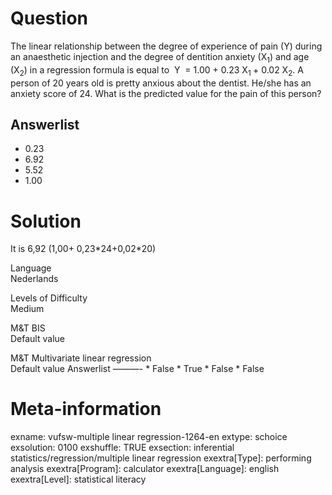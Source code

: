 Question
========
The linear relationship between the degree of experience of pain (Y)
during an anaesthetic injection and the degree of dentition anxiety
(X<sub>1</sub>) and age (X<sub>2</sub>) in a regression formula is equal
to  Y  = 1.00 + 0.23 X<sub>1 </sub>+ 0.02 X<sub>2</sub>. A person of 20
years old is pretty anxious about the dentist. He/she has an anxiety
score of 24. What is the predicted value for the pain of this person?

Answerlist
----------
* 0.23
* 6.92
* 5.52
* 1.00

Solution
========





It is 6,92 (1,00+ 0,23\*24+0,02\*20)





Language  
Nederlands

Levels of Difficulty  
Medium

M&T BIS  
Default value

M&T Multivariate linear regression  
Default value
Answerlist
----------
* False
* True
* False
* False

Meta-information
================
exname: vufsw-multiple linear regression-1264-en
extype: schoice
exsolution: 0100
exshuffle: TRUE
exsection: inferential statistics/regression/multiple linear regression
exextra[Type]: performing analysis
exextra[Program]: calculator
exextra[Language]: english
exextra[Level]: statistical literacy

